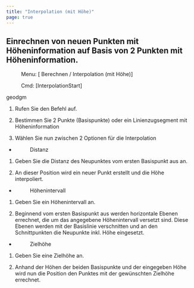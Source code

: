 ```yaml
---
title: "Interpolation (mit Höhe)"
page: true
---
```

## Einrechnen von neuen Punkten mit H&#246;heninformation auf Basis von 2 Punkten mit H&#246;heninformation.
 <Menu> Menu: [ Berechnen / Interpolation (mit Höhe)] </Menu> 
<GeoDesigner> <Menu> Cmd: [InterpolationStart] </Menu> 

 <Placeholder>geodgm</Placeholder> 
</GeoDesigner>

1. Rufen Sie den Befehl auf.

2. Bestimmen Sie 2 Punkte (Basispunkte) oder ein Linienzugsegment mit H&#246;heninformation

3. W&#228;hlen Sie nun zwischen 2 Optionen f&#252;r die Interpolation

- <Menu>Distanz</Menu> 
1. Geben Sie die Distanz des Neupunktes vom ersten Basispunkt aus an. 

2. An dieser Position wird ein neuer Punkt erstellt und die H&#246;he interpoliert. 



- <Menu>Höhenintervall</Menu> 
1. Geben Sie ein H&#246;henintervall an.

2. Beginnend vom ersten Basispunkt aus werden horizontale Ebenen errechnet, die um das angegebene H&#246;henintervall versetzt sind. Diese Ebenen werden mit der Basislinie verschnitten und an den Schnittpunkten die Neupunkte inkl. H&#246;he eingesetzt.



- <Menu>Zielhöhe</Menu> 
1. Geben Sie eine Zielh&#246;he an.

2. Anhand der H&#246;hen der beiden Basispunkte und der eingegeben H&#246;he wird nun die Position den Punktes mit der gew&#252;nschten Zielh&#246;he errechnet.








